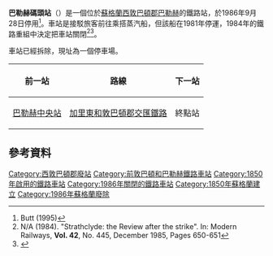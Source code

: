 {{Infobox station
| name                = Balloch Pier
| status              = 已關閉
| image               = Balloch Pier railway station 1976.jpg
| caption             = 1976年車站
| borough             = [[西敦巴頓郡|西敦巴頓郡]][[巴勒赫_(西敦巴頓郡)|巴勒赫]]
| country             = 蘇格蘭
| coordinates         = {{coord|56.007877|-4.5897|type:railwaystation_region:GB|display=inline,title}}
| platforms           = 2
| line                = {{tsl|en|North Clyde Line|北克萊德線}}
| original            = {{tsl|en|Caledonian and Dunbartonshire Junction Railway|加里東和敦巴頓郡交匯鐵路}}
| pregroup            = [[加里東鐵路|加里東鐵路]]和[[北不列顛鐵路|北不列顛鐵路]]
| postgroup           =  [[倫敦及東北鐵路|LNER]]和[[倫敦米德蘭和蘇格蘭鐵路|LMS]]
| years               = 1850年7月15日
| events              = 車站啟用
| years1              = 1986年9月28日
| events1             = 車站關閉
}}
'''巴勒赫碼頭站'''（{{lang-en|Balloch Pier railway station}}）是一個位於[[蘇格蘭|蘇格蘭]][[西敦巴頓郡|西敦巴頓郡]][[巴勒赫_(西敦巴頓郡)|巴勒赫]]的鐵路站，於1986年9月28日停用<ref name =butt>Butt (1995)</ref>。車站是接駁旅客前往乘搭蒸汽船{{tsl|en|PS Maid of the Loch|湖中少女號}}，但該船在1981年停運，1984年的鐵路重組中決定把車站關閉<ref name = RM-84>N/A (1984). "Strathclyde: the Review after the strike". In: Modern Railways, '''Vol. 42''', No. 445, December 1985, Pages 650-651</ref><ref name="DFT-StationClosures">{{cite web|title=List of dates from 1 January 1985 to 20 January 2006 of last passenger trains at closed BR (or Network Rail stations since privatisation)|url=http://www.dft.gov.uk/foi/responses/2006/feb/closuredatesformerbrstations/ofclosuredatestopassenge2682.pdf|accessdate=5 December 2014|publisher=Department for Transport|year=2006|work=Department for Transport Website: Freedom of Information Act responses, February 2006|archiveurl=http://webarchive.nationalarchives.gov.uk/20090512072112/http://www.dft.gov.uk/foi/responses/2006/feb/closuredatesformerbrstations/ofclosuredatestopassenge2682.pdf|archivedate=12 May 2009}}</ref>。

車站已經拆除，現址為一個停車場。

{| class="wikitable"
|-
! 前一站 !! 路線 !! 下一站
|-
| [[巴勒赫中央站|巴勒赫中央站]] || [[加里東和敦巴頓郡交匯鐵路|加里東和敦巴頓郡交匯鐵路]] || 終點站
|}


==參考資料==
{{reflist}}

{{DEFAULTSORT:Balloch Pier}}
[[Category:西敦巴頓郡廢站|Category:西敦巴頓郡廢站]]
[[Category:前敦巴頓和巴勒赫鐵路車站|Category:前敦巴頓和巴勒赫鐵路車站]]
[[Category:1850年啟用的鐵路車站|Category:1850年啟用的鐵路車站]]
[[Category:1986年關閉的鐵路車站|Category:1986年關閉的鐵路車站]]
[[Category:1850年蘇格蘭建立|Category:1850年蘇格蘭建立]]
[[Category:1986年蘇格蘭廢除|Category:1986年蘇格蘭廢除]]